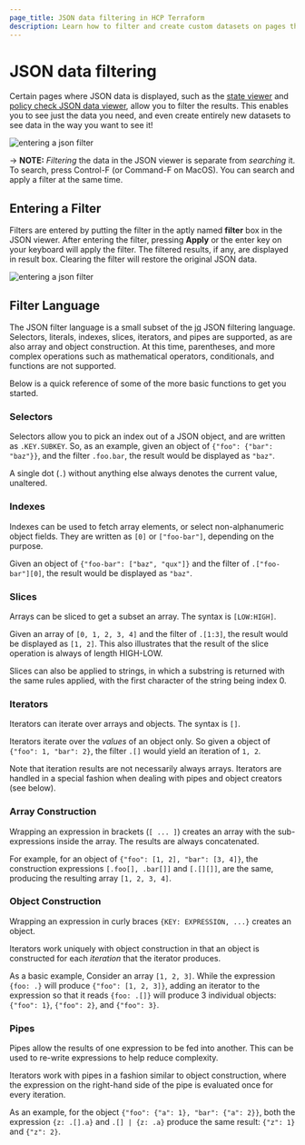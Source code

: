```yaml
---
page_title: JSON data filtering in HCP Terraform
description: Learn how to filter and create custom datasets on pages that display JSON data in HCP Terraform.
---
```


# JSON data filtering

Certain pages where JSON data is displayed, such as the [state
viewer](/terraform/cloud-docs/workspaces/state) and [policy check JSON data
viewer](/terraform/cloud-docs/policy-enforcement/sentinel/json), allow you to filter the results. This
enables you to see just the data you need, and even create entirely new datasets
to see data in the way you want to see it!

![entering a json filter](/img/docs/json-viewer-intro.png)

-> **NOTE:** _Filtering_ the data in the JSON viewer is separate from
_searching_ it. To search, press Control-F (or Command-F on MacOS). You can
search and apply a filter at the same time.

## Entering a Filter

Filters are entered by putting the filter in the aptly named **filter** box in
the JSON viewer. After entering the filter, pressing **Apply** or the enter key
on your keyboard will apply the filter. The filtered results, if any, are
displayed in result box. Clearing the filter will restore the original JSON
data.

![entering a json filter](/img/docs/sentinel-json-enter-filter.png)

## Filter Language

The JSON filter language is a small subset of the
[jq](https://stedolan.github.io/jq/) JSON filtering language. Selectors,
literals, indexes, slices, iterators, and pipes are supported, as are also array
and object construction. At this time, parentheses, and more complex operations
such as mathematical operators, conditionals, and functions are not supported.

Below is a quick reference of some of the more basic functions to get you
started.

### Selectors

Selectors allow you to pick an index out of a JSON object, and are written as
`.KEY.SUBKEY`. So, as an example, given an object of
`{"foo": {"bar": "baz"}}`, and the filter `.foo.bar`, the result would be
displayed as `"baz"`.

A single dot (`.`) without anything else always denotes the current value,
unaltered.

### Indexes

Indexes can be used to fetch array elements, or select non-alphanumeric object
fields. They are written as `[0]` or `["foo-bar"]`, depending on the purpose.

Given an object of `{"foo-bar": ["baz", "qux"]}` and the filter of
`.["foo-bar"][0]`, the result would be displayed as `"baz"`.

### Slices

Arrays can be sliced to get a subset an array. The syntax is `[LOW:HIGH]`.

Given an array of `[0, 1, 2, 3, 4]` and the filter of
`.[1:3]`, the result would be displayed as `[1, 2]`. This also illustrates that
the result of the slice operation is always of length HIGH-LOW.

Slices can also be applied to strings, in which a substring is returned with the
same rules applied, with the first character of the string being index 0.

### Iterators

Iterators can iterate over arrays and objects. The syntax is `[]`.

Iterators iterate over the _values_ of an object only. So given a object of
`{"foo": 1, "bar": 2}`, the filter `.[]` would yield an iteration of `1, 2`.

Note that iteration results are not necessarily always arrays. Iterators are
handled in a special fashion when dealing with pipes and object creators (see
below).

### Array Construction

Wrapping an expression in brackets (`[ ... ]`) creates an array with the
sub-expressions inside the array. The results are always concatenated.

For example, for an object of `{"foo": [1, 2], "bar": [3, 4]}`, the construction
expressions `[.foo[], .bar[]]` and `[.[][]]`, are the same, producing the
resulting array `[1, 2, 3, 4]`.

### Object Construction

Wrapping an expression in curly braces `{KEY: EXPRESSION, ...}` creates an
object.

Iterators work uniquely with object construction in that an object is
constructed for each _iteration_ that the iterator produces.

As a basic example, Consider an array `[1, 2, 3]`. While the expression
`{foo: .}` will produce `{"foo": [1, 2, 3]}`, adding an iterator to the
expression so that it reads `{foo: .[]}` will produce 3 individual objects:
`{"foo": 1}`, `{"foo": 2}`, and `{"foo": 3}`.

### Pipes

Pipes allow the results of one expression to be fed into another. This can be
used to re-write expressions to help reduce complexity.

Iterators work with pipes in a fashion similar to object construction, where the
expression on the right-hand side of the pipe is evaluated once for every
iteration.

As an example, for the object `{"foo": {"a": 1}, "bar": {"a": 2}}`, both the
expression `{z: .[].a}` and `.[] | {z: .a}` produce the same result: `{"z": 1}`
and `{"z": 2}`.
